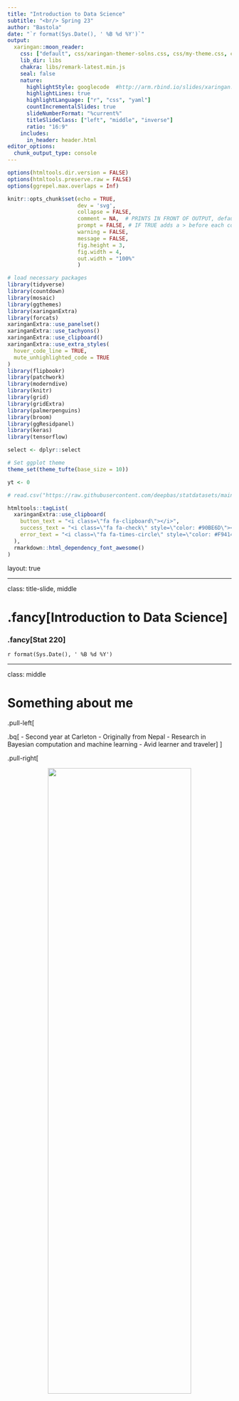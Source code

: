 ```yaml
---
title: "Introduction to Data Science"
subtitle: "<br/> Spring 23"
author: "Bastola"
date: "`r format(Sys.Date(), ' %B %d %Y')`"
output:
  xaringan::moon_reader:
    css: ["default", css/xaringan-themer-solns.css, css/my-theme.css, css/my-font.css]
    lib_dir: libs
    chakra: libs/remark-latest.min.js
    seal: false
    nature:
      highlightStyle: googlecode  #http://arm.rbind.io/slides/xaringan.html#77 # idea, magula
      highlightLines: true
      highlightLanguage: ["r", "css", "yaml"]
      countIncrementalSlides: true
      slideNumberFormat: "%current%"
      titleSlideClass: ["left", "middle", "inverse"]
      ratio: "16:9"
    includes:
      in_header: header.html
editor_options: 
  chunk_output_type: console
---
```


```r
options(htmltools.dir.version = FALSE)
options(htmltools.preserve.raw = FALSE)
options(ggrepel.max.overlaps = Inf)

knitr::opts_chunk$set(echo = TRUE, 
                      dev = 'svg',
                      collapse = FALSE, 
                      comment = NA,  # PRINTS IN FRONT OF OUTPUT, default is '##' which comments out output
                      prompt = FALSE, # IF TRUE adds a > before each code input
                      warning = FALSE, 
                      message = FALSE,
                      fig.height = 3, 
                      fig.width = 4,
                      out.width = "100%"
                      )

# load necessary packages
library(tidyverse)
library(countdown)
library(mosaic)
library(ggthemes)
library(xaringanExtra)
library(forcats)
xaringanExtra::use_panelset()
xaringanExtra::use_tachyons()
xaringanExtra::use_clipboard()
xaringanExtra::use_extra_styles(
  hover_code_line = TRUE,         
  mute_unhighlighted_code = TRUE  
)
library(flipbookr)
library(patchwork)
library(moderndive)
library(knitr)
library(grid)
library(gridExtra)
library(palmerpenguins)
library(broom)
library(ggResidpanel)
library(keras)
library(tensorflow)

select <- dplyr::select

# Set ggplot theme
theme_set(theme_tufte(base_size = 10))

yt <- 0

# read.csv("https://raw.githubusercontent.com/deepbas/statdatasets/main/agstrat.csv")

```


```r
htmltools::tagList(
  xaringanExtra::use_clipboard(
    button_text = "<i class=\"fa fa-clipboard\"></i>",
    success_text = "<i class=\"fa fa-check\" style=\"color: #90BE6D\"></i>",
    error_text = "<i class=\"fa fa-times-circle\" style=\"color: #F94144\"></i>"
  ),
  rmarkdown::html_dependency_font_awesome()
)
```


layout: true
  
---

class: title-slide, middle

# .fancy[Introduction to Data Science]

### .fancy[Stat 220]

`r format(Sys.Date(), ' %B %d %Y')`

---

class: middle

# Something about me

.pull-left[

.bq[
- Second year at Carleton
- Originally from Nepal
- Research in Bayesian computation and machine learning
- Avid learner and traveler
]
]

.pull-right[


<center>
<img src="images/austria.jpg" width="80%" height="60%"> <br>
<a>On top of Nordkette in Innsbruck, Austria</a>
</center>


]

---

class: middle

# What is data science?

.bql[
Data science is the application of **computational** and **statistical** techniques to gain insight into some problem in the real world
]

<!-- Data science is an exciting discipline that allows you to turn raw data into understanding, insight, and knowledge. -->

$$
\begin{align*}
\text{Data Science} &= \text{scientific inquiry } +\\
& \quad  \text{ data collection } +\\
& \quad  \text{ data processing } +\\
& \quad  \text{ visualization } +\\
& \quad  \text{ statistics } +\\
& \quad  \text{ machine learning } +\\
& \quad  \text{ communication }
\end{align*}
$$

---

background-image: url("images/ds-cycle.png")
background-position: center
background-size: 80%
class: clear

# Data Science in a nutshell

.footnote[ Image adapted from work of Joe Blitzstein, Hanspeter Pfister, and Hadley Wickham]

---

class: middle

## Stat 220: Introduction to Data Science

.out-t[Focus on the “soup to nuts” approach to problem solving]

.bql.font80[

- data wrangling

  + reshaping, cleaning, gathering
  
- learning from data

  + EDA tools
  + statistical learning methods

- communication

  + reproducibility
  + effective visualization
]


---

background-image: url("images/flexible.png")
background-position: center
background-size: 64%
class: clear

# Gendered language in professor reviews

.footnote[ Click [here](http://benschmidt.org/profGender/) to go to the app]


---


class: middle

# How to make friends and succeed in Data Science?

.bq.font90[
1. Actively follow along! RMarkdown (.Rmd) documents will be provided for you
each class

  - use these to take notes and run code “live” in class.
  
2. Ask questions! 

  - This is new for everyone, no question is a bad question.

3. When you don’t know if something will work, try it! 

  - experimentation is key in this class.
]

---

class: middle

# Tell me something about yourself!

.pull-left[
.bq[
- Your name?
- Gender Pronouns?
- Why are you interested in data science?
- Your favorite media personality?
]
]

.pull-right[

![](https://media.giphy.com/media/1QhkRAFtcjO90zNZFi/giphy.gif)


]


---

## Survey Responses: One thing you are excited and nervous about?

```r
# stat 220
library(tidyverse)
library(tidyr)
library(tidytext)
library(wordcloud)

review_220 <- read.csv("data/response_220.csv")


wordcloudData <- 
  review_220 %>%
  select(Please.share.one.thing.that.you.are.excited.about.and.one.thing.that.you.are.nervous.about.for.this.class...Note..I.may.share.your.anonymized.response.with.other.students..You.can.use.the.next.question.for.anything.you.don.t.want.to.put.here..) %>%
  unnest_tokens(output = word, input = Please.share.one.thing.that.you.are.excited.about.and.one.thing.that.you.are.nervous.about.for.this.class...Note..I.may.share.your.anonymized.response.with.other.students..You.can.use.the.next.question.for.anything.you.don.t.want.to.put.here..) %>%
  anti_join(stop_words)  %>%
  count(word) %>%
  data.frame()

set.seed(42) # For reproducibility
wordcloud(words = wordcloudData$word, 
          freq = wordcloudData$n, 
          min.freq = 1, 
          max.words = 100, # Maximum number of words to display
          random.order = FALSE, 
          rot.per = 0.3, 
          random.color = TRUE, 
          colors = RColorBrewer::brewer.pal(8, "Dark2"), # Color palette
          scale = c(3, 0.5)) # Font size range
```


---

class: middle

# Class Pipelines

.font140.center[[https://stat220-spring23.netlify.app](https://stat220-spring23.netlify.app)]


.bql[

- Please bookmark this page: should be checked multiple times a day
- Most of the course information and schedule will be posted in [moodle](https://moodle.carleton.edu/course/view.php?id=41417)
- Use moodle for submitting class activity and seeing grades
- Use Github for homework and projects
]


---

class: middle

# Necessary skills to be mastered

.bq[
- programming with data
- statistical modeling
- domain knowledge
- communication
]

---

class: middle

# What will a typical day/week look like?

.bql[

Before class:
- Some reading/video to introduce some topics
- Work on homework/projects, come with questions

During class:
- Mini lectures
- Class activities 
]


---

class: middle

#  What you need to do next . ...

.bq[
- read the [Rstudio for Stat220](https://stat220-spring23.netlify.app/rstudio.html) page
- read the [GitHub for Stat220](https://stat220-spring23.netlify.app/github.html) page
- read the [Software for Stat220](https://stat220-spring23.netlify.app/software.html) page
]


---

class: middle


# R Vs Python for data science

.out-t.font80["R is written by statisticians, for statisticians," 
.right[Norm Matloff, Author of The Art of R Programmming, Prof. of Computer Science, UC Davis]]
<br>
.bqt.font90[
.brown[Advantages of R over Python]:
- Not so steep learning curve as Python
- R has many generic functions that are universal, e.g. `print()`, `plot()`, `summary()`
- R Comprehensive R Archive Network (CRAN) has many user-friendly packages
- R's basic `help()` and `example()` functions are much more informative than Python's counterparts
]

---

background-image: url("images/RStudio Anatomy.svg")
background-position: center
background-size: 96%
class: clear

.footnote[ Click [here](https://buzzrbeeline.blog/2018/07/04/rstudio-anatomy/) for source]

---

class: middle

## Using R Markdown for data science

.bq.font70[
- You will use R Markdown for all work in this class

- A Markdown (.Rmd) file contains

  + R code
  +  answers, description of results, report, etc.
  
- The Markdown file is knit to generate an output document

  + pdf, html, word
  + presentations (html, beamer pdf)
  + dashboards, interactive graphics (html)
  
- Markdown is designed for reproducibility!

- The slides I produce for this class are made using R Markdown’s [Xaringan](https://github.com/yihui/xaringan) presentation

]



---

class: middle


### Version Control using Git and GitHub

.pull-left-60[
.bq.font70[
- _User:_ A Github account for you (e.g., deepbas).
- _Organization:_ The Github account for one or more user (e.g., DataScienceSpring23).
- _Repository:_ A folder within the organization that includes files dedicated to a project.
- _Local Github:_ Copies of Github files located your computer.
- _Remote Github:_ Github files located on the https://github.com website.
- _Clone:_ Process of making a local copy of a remote Github repository. 
- _Pull:_ Copy changes on the remote Github repository to your local Github repository.
- _Push:_ Save local changes to remote Github
]
]

.pull-right-40[

<center>
<img src="images/gitcycle.png" width="95%" height="100%"> <br>
<a>Git Cycle</a>
</center>

]

.footnote[Source: Click [here](http://ohi-science.org/data-science-training/)]

---

class: middle

# Using GitHub and Rstudio for data science


.bq.font90[
Rstudio lets you create git controlled projects
- create a GitHub repo
- make a Rstudio project using your cloned repo
- edit/create files (.rmd, .r, .csv, . . . )
- commit changes to your local computer using git
- push changes to the GitHub repo (online)
- pull changes made by others to your computer
]

---

class: action, middle

# <i class="fa fa-pencil-square-o" style="font-size:48px;color:purple">&nbsp;Group&nbsp;Activity&nbsp;`r (yt <- yt + 1)`</i>    


.pull-left-40[
![](https://media.giphy.com/media/RKApDdwsQ6jkwd6RNn/giphy.gif)
]
.pull-right-60[
<br>
.bq.font90[
- Work on the class_activity_1.Rmd file
- You can get the file from [moodle](https://moodle.carleton.edu/course/view.php?id=41417)
- Talk to your neighbor
- Submit your compiled .pdf file to moodle
]
]

`r countdown(minutes = 10, seconds = 00, top = 0 , color_background = "inherit", padding = "3px 4px", font_size = "2em")`

